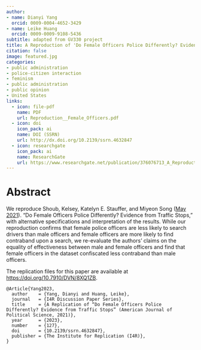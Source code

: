 ```yaml
---
author: 
- name: Dianyi Yang
  orcid: 0009-0004-4652-3429
- name: Leike Huang
  orcid: 0009-0009-9108-5436
subtitle: adapted from GV330 project
title: A Reproduction of 'Do Female Officers Police Differently? Evidence from Traffic Stops' (American Journal of Political Science, 2021)
citation: false
image: featured.jpg
categories:
- public administration 
- police-citizen interaction
- feminism
- public administration
- public opinion
- United States
links:
  - icon: file-pdf
    name: PDF
    url: Reproduction__Female_Officers.pdf
  - icon: doi
    icon_pack: ai
    name: DOI (SSRN)
    url: http://dx.doi.org/10.2139/ssrn.4632847
  - icon: researchgate
    icon_pack: ai
    name: ResearchGate
    url: https://www.researchgate.net/publication/376076713_A_Reproduction_of_Do_Female_Officers_Police_Differently_Evidence_from_Traffic_Stops_American_Journal_of_Political_Science_2021
---
```

# Abstract

We reproduce Shoub, Kelsey, Katelyn E. Stauffer, and Miyeon Song ([May 2021](https://doi.org/10.1111/ajps.12618)). "Do Female Officers Police Differently? Evidence from Traffic Stops," with alternative specifications and interpretation of the results. While our reproduction confirms that female police officers are less likely to search drivers than male officers and female officers are more likely to find contraband upon a search, we re-evaluate the authors' claims on the equality of effectiveness between male and female officers and find that female officers in the dataset confiscated less contraband than male officers.

The replication files for this paper are available at [https://doi.org/10.7910/DVN/8XQ1ZB](https://doi.org/10.7910/DVN/8XQ1ZB).

```{}
@Article{Yang2023,
  author    = {Yang, Dianyi and Huang, Leike},
  journal   = {I4R Discussion Paper Series},
  title     = {A Replication of “Do Female Officers Police Differently? Evidence from Traffic Stops” (American Journal of Political Science, 2021)},
  year      = {2023},
  number    = {127},
  doi       = {10.2139/ssrn.4632847},
  publisher = {The Institute for Replication (I4R)},
}
```
